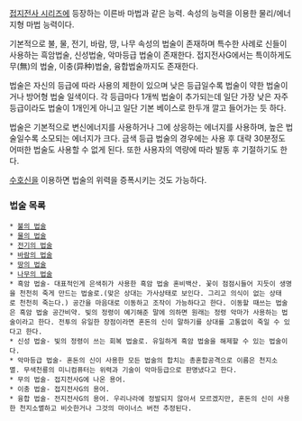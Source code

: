 [[접지전사 시리즈]]에 등장하는 이른바 마법과 같은 능력. 속성의 능력을 이용한 물리/에너지형 마법 능력이다.

기본적으로 불, 물, 전기, 바람, 땅, 나무 속성의 법술이 존재하며 특수한 사례로 신들이 사용하는 흑암법술, 신성법술, 악마등급 법술이 존재한다. 접지전사G에서는 특이하게도 무(無)의 법술, 이충(异种)법술, 융합법술까지도 존재한다.

법술은 자신의 등급에 따라 사용의 제한이 있으며 낮은 등급일수록 법술이 약한 법술이거나 방어형 법술 일색이다. 각 등급마다 1개씩 법술이 추가되는데 일단 가장 낮은 자주등급이라도 법술이 1개인게 아니고 일단 기본 베이스로 한두개 깔고 들어가는 듯 하다.

법술은 기본적으로 변신에너지를 사용하거나 그에 상응하는 에너지를 사용하며, 높은 법술일수록 소모되는 에너지가 크다. 금색 등급 법술의 경우에는 사용 후 대략 30분정도 어떠한 법술도 사용할 수 없게 된다. 또한 사용자의 역량에 따라 발동 후 기절하기도 한다.

[[수호신]]을 이용하면 법술의 위력을 증폭시키는 것도 가능하다.

=== 법술 목록 ===
 * [[불의 법술]]
 * [[물의 법술]]
 * [[전기의 법술]]
 * [[바람의 법술]]
 * [[땅의 법술]]
 * [[나무의 법술]]
 * 흑암 법술- 대표적인게 은색쥐가 사용한 흑암 법술 혼비백산. 꽃이 점점시들어 지듯이 생명을 천천히 죽게 만드는 법술로.(맞은 상대는 가사상태로 보인다. 그리고 의식이 없는 상태로 천천히 죽는다.) 공간을 마음대로 이동하고 조작이 가능하다고 한다. 이동할 때쓰는 법술은 흑암 법술 공간비약. 빛의 정령이 예기해준 말에 의하면 원래는 정령 악마가 사용하는 법술이라고 한다. 전투의 유일한 장점이라면 혼돈의 신이 말하기를 상대를 고통없이 죽일 수 있다고 한다.
 * 신성 법술- 빛의 정령이 쓰는 회복 법술로. 유일하게 흑암 법술을 해제할 수 있는 법술이다.
 * 악마등급 법술- 혼돈의 신이 사용한 모든 법술의 합치는 총혼합공격으로 이름은 천지소멸. 무색천룡의 미니컴퓨터는 위력과 기술이 악마등급으로 판명냈다고 한다.
 * 무의 법술- 접지전사G에 나온 용어.
 * 이충 법술- 접지전사G의 용어.
 * 융합 법술- 전지전사G의 용어. 우리나라에 정발되지 않아서 모르겠지만, 혼돈의 신이 사용한 천지소멸하고 비슷한거나 그것의 마이너스 버전 추정된다.
